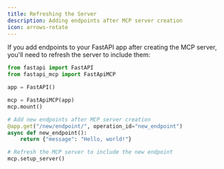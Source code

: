 ```yaml
---
title: Refreshing the Server
description: Adding endpoints after MCP server creation
icon: arrows-rotate
---
```


If you add endpoints to your FastAPI app after creating the MCP server, you'll need to refresh the server to include them:

```python {9-12, 15}
from fastapi import FastAPI
from fastapi_mcp import FastApiMCP

app = FastAPI()

mcp = FastApiMCP(app)
mcp.mount()

# Add new endpoints after MCP server creation
@app.get("/new/endpoint/", operation_id="new_endpoint")
async def new_endpoint():
    return {"message": "Hello, world!"}

# Refresh the MCP server to include the new endpoint
mcp.setup_server()
```